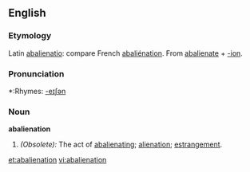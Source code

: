 ==English==

===Etymology===
Latin [[abalienatio]]: compare French [[abaliénation]]. From [[abalienate]] + [[-ion]].

===Pronunciation===
*:Rhymes: [[Rhymes:English:-eɪʃǝn|-eɪʃǝn]]

===Noun===
'''abalienation'''

#''(Obsolete):'' The act of [[abalienating]]; [[alienation]]; [[estrangement]].

[[et:abalienation]]
[[vi:abalienation]]